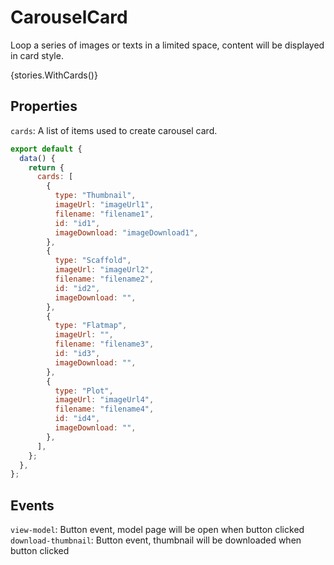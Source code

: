 
<Meta title="Components/CarouselCard" />

# CarouselCard

Loop a series of images or texts in a limited space, content will be displayed in card style.

<Story name="WithCards">{stories.WithCards()}</Story>

## Properties

`cards`: A list of items used to create carousel card.

```js
export default {
  data() {
    return {
      cards: [
        {
          type: "Thumbnail",
          imageUrl: "imageUrl1",
          filename: "filename1",
          id: "id1",
          imageDownload: "imageDownload1",
        },
        {
          type: "Scaffold",
          imageUrl: "imageUrl2",
          filename: "filename2",
          id: "id2",
          imageDownload: "",
        },
        {
          type: "Flatmap",
          imageUrl: "",
          filename: "filename3",
          id: "id3",
          imageDownload: "",
        },
        {
          type: "Plot",
          imageUrl: "imageUrl4",
          filename: "filename4",
          id: "id4",
          imageDownload: "",
        },
      ],
    };
  },
};
```

## Events

`view-model`: Button event, model page will be open when button clicked
`download-thumbnail`: Button event, thumbnail will be downloaded when button clicked
